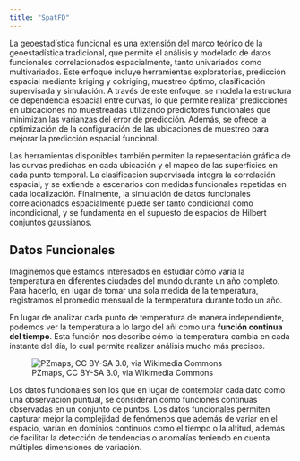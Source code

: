 ```yaml
---
title: "SpatFD"
---
```


La geoestadística funcional es una extensión del marco teórico de la geoestadística tradicional, que permite el análisis y modelado de datos funcionales correlacionados espacialmente, tanto univariados como multivariados. Este enfoque incluye herramientas exploratorias, predicción espacial mediante kriging y cokriging, muestreo óptimo, clasificación supervisada y simulación. A través de este enfoque, se modela la estructura de dependencia espacial entre curvas, lo que permite realizar predicciones en ubicaciones no muestreadas utilizando predictores funcionales que minimizan las varianzas del error de predicción. Además, se ofrece la optimización de la configuración de las ubicaciones de muestreo para mejorar la predicción espacial funcional.

Las herramientas disponibles también permiten la representación gráfica de las curvas predichas en cada ubicación y el mapeo de las superficies en cada punto temporal. La clasificación supervisada integra la correlación espacial, y se extiende a escenarios con medidas funcionales repetidas en cada localización. Finalmente, la simulación de datos funcionales correlacionados espacialmente puede ser tanto condicional como incondicional, y se fundamenta en el supuesto de espacios de Hilbert conjuntos gaussianos.

## Datos Funcionales

Imaginemos que estamos interesados en estudiar cómo varía la temperatura en diferentes ciudades del mundo durante un año completo. Para hacerlo, en lugar de tomar una sola medida de la temperatura, registramos el promedio mensual de la termperatura durante todo un año.

En lugar de analizar cada punto de temperatura de manera independiente, podemos ver la temperatura a lo largo del añi como una **función continua del tiempo**. Esta función nos describe cómo la temperatura cambia en cada instante del día, lo cual permite realizar análisis mucho más precisos.

![ PZmaps, CC BY-SA 3.0, via Wikimedia Commons](img/MonthlyMeanT.gif)

Los datos funcionales son los que en lugar de contemplar cada dato como una observación puntual, se consideran como funciones continuas observadas en un conjunto de puntos. Los datos funcionales permiten capturar mejor la complejidad de fenómenos que además de variar en el espacio, varían en dominios continuos como el tiempo o la altitud, además de facilitar la detección de tendencias o anomalías teniendo en cuenta múltiples dimensiones de variación.
